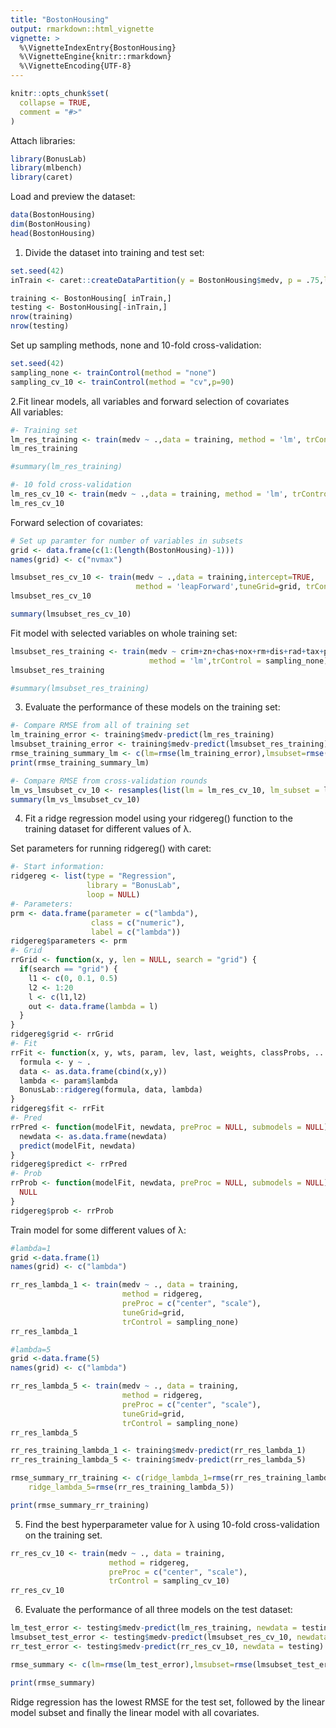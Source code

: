 ```yaml
---
title: "BostonHousing"
output: rmarkdown::html_vignette
vignette: >
  %\VignetteIndexEntry{BostonHousing}
  %\VignetteEngine{knitr::rmarkdown}
  %\VignetteEncoding{UTF-8}
---
```


```r
knitr::opts_chunk$set(
  collapse = TRUE,
  comment = "#>"
)
```
Attach libraries:
```r
library(BonusLab)
library(mlbench)
library(caret)
```

Load and preview the dataset:
```r
data(BostonHousing)
dim(BostonHousing)
head(BostonHousing)
```
1. Divide the dataset into training and test set:
```r
set.seed(42)
inTrain <- caret::createDataPartition(y = BostonHousing$medv, p = .75,list = FALSE)

training <- BostonHousing[ inTrain,]
testing <- BostonHousing[-inTrain,]
nrow(training)
nrow(testing)
```
Set up sampling methods, none and 10-fold cross-validation:
```r
set.seed(42)
sampling_none <- trainControl(method = "none")
sampling_cv_10 <- trainControl(method = "cv",p=90)

```
2.Fit linear models, all variables and forward selection of covariates\
All variables:
```r
#- Training set
lm_res_training <- train(medv ~ .,data = training, method = 'lm', trControl = sampling_none)
lm_res_training

#summary(lm_res_training)

#- 10 fold cross-validation
lm_res_cv_10 <- train(medv ~ .,data = training, method = 'lm', trControl = sampling_cv_10)
lm_res_cv_10
```
Forward selection of covariates:
```r
# Set up paramter for number of variables in subsets
grid <- data.frame(c(1:(length(BostonHousing)-1)))
names(grid) <- c("nvmax")

lmsubset_res_cv_10 <- train(medv ~ .,data = training,intercept=TRUE,
                            method = 'leapForward',tuneGrid=grid, trControl = sampling_cv_10)
lmsubset_res_cv_10

summary(lmsubset_res_cv_10)
```
Fit model with selected variables on whole training set:
```r
lmsubset_res_training <- train(medv ~ crim+zn+chas+nox+rm+dis+rad+tax+ptratio+b+lstat,data = training,
                               method = 'lm',trControl = sampling_none)
lmsubset_res_training

#summary(lmsubset_res_training)

```

3) Evaluate the performance of these models on the training set:
```r
#- Compare RMSE from all of training set
lm_training_error <- training$medv-predict(lm_res_training)
lmsubset_training_error <- training$medv-predict(lmsubset_res_training)
rmse_training_summary_lm <- c(lm=rmse(lm_training_error),lmsubset=rmse(lmsubset_training_error))
print(rmse_training_summary_lm)

#- Compare RMSE from cross-validation rounds
lm_vs_lmsubset_cv_10 <- resamples(list(lm = lm_res_cv_10, lm_subset = lmsubset_res_cv_10))
summary(lm_vs_lmsubset_cv_10)
```
4) Fit a ridge regression model using your ridgereg() function to the training dataset for different values of λ.

Set parameters for running ridgereg() with caret:
```r
#- Start information:
ridgereg <- list(type = "Regression",
                 library = "BonusLab",
                 loop = NULL)
#- Parameters:
prm <- data.frame(parameter = c("lambda"),
                  class = c("numeric"),
                  label = c("lambda"))
ridgereg$parameters <- prm
#- Grid
rrGrid <- function(x, y, len = NULL, search = "grid") {
  if(search == "grid") {
    l1 <- c(0, 0.1, 0.5)
    l2 <- 1:20
    l <- c(l1,l2)
    out <- data.frame(lambda = l)
  }
}
ridgereg$grid <- rrGrid
#- Fit
rrFit <- function(x, y, wts, param, lev, last, weights, classProbs, ...) {
  formula <- y ~ .
  data <- as.data.frame(cbind(x,y))
  lambda <- param$lambda
  BonusLab::ridgereg(formula, data, lambda)
}
ridgereg$fit <- rrFit
#- Pred
rrPred <- function(modelFit, newdata, preProc = NULL, submodels = NULL) {
  newdata <- as.data.frame(newdata)
  predict(modelFit, newdata)
}
ridgereg$predict <- rrPred
#- Prob
rrProb <- function(modelFit, newdata, preProc = NULL, submodels = NULL) {
  NULL
}
ridgereg$prob <- rrProb
```
Train model for some different values of λ:

```r
#lambda=1
grid <-data.frame(1)
names(grid) <- c("lambda")

rr_res_lambda_1 <- train(medv ~ ., data = training,
                         method = ridgereg,
                         preProc = c("center", "scale"),
                         tuneGrid=grid,
                         trControl = sampling_none)
rr_res_lambda_1

#lambda=5
grid <-data.frame(5)
names(grid) <- c("lambda")

rr_res_lambda_5 <- train(medv ~ ., data = training,
                         method = ridgereg,
                         preProc = c("center", "scale"),
                         tuneGrid=grid,
                         trControl = sampling_none)
rr_res_lambda_5

rr_res_training_lambda_1 <- training$medv-predict(rr_res_lambda_1)
rr_res_training_lambda_5 <- training$medv-predict(rr_res_lambda_5)

rmse_summary_rr_training <- c(ridge_lambda_1=rmse(rr_res_training_lambda_1),
    ridge_lambda_5=rmse(rr_res_training_lambda_5))

print(rmse_summary_rr_training)

```
5. Find the best hyperparameter value for λ using 10-fold cross-validation on the training set.
```r
rr_res_cv_10 <- train(medv ~ ., data = training,
                      method = ridgereg,
                      preProc = c("center", "scale"),
                      trControl = sampling_cv_10)
rr_res_cv_10
```

6. Evaluate the performance of all three models on the test dataset:

```r
lm_test_error <- testing$medv-predict(lm_res_training, newdata = testing)
lmsubset_test_error <- testing$medv-predict(lmsubset_res_cv_10, newdata = testing)
rr_test_error <- testing$medv-predict(rr_res_cv_10, newdata = testing)

rmse_summary <- c(lm=rmse(lm_test_error),lmsubset=rmse(lmsubset_test_error),ridge=rmse(rr_test_error))

print(rmse_summary)
```
Ridge regression has the lowest RMSE for the test set, followed by the linear model subset and finally the linear model with all covariates.
